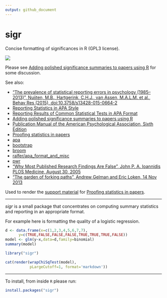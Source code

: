 ```yaml
---
output: github_document
---
```



<!-- README.md is generated from README.Rmd. Please edit that file -->

# sigr
Concise formatting of significances in R (GPL3 license).

![](https://github.com/WinVector/sigr/raw/master/tools/sigr.png)

Please see [Adding polished significance summaries to papers using R](http://www.win-vector.com/blog/2016/10/adding-polished-significance-summaries-to-papers-using-r/) for some discussion.

See also:

  * ["The prevalence of statistical reporting errors in psychology (1985–2013)", Nuijten, M.B., Hartgerink, C.H.J., van Assen, M.A.L.M. et al., Behav Res (2015), doi:10.3758/s13428-015-0664-2](http://link.springer.com/article/10.3758%2Fs13428-015-0664-2)
  * [Reporting Statistics in APA Style](http://my.ilstu.edu/~jhkahn/apastats.html)
  * [Reporting Results of Common Statistical Tests in APA Format](https://depts.washington.edu/psych/files/writing_center/stats.pdf)
  * [Adding polished significance summaries to papers using R](http://www.win-vector.com/blog/2016/10/adding-polished-significance-summaries-to-papers-using-r/)
  * [Publication Manual of the American Psychological Association, Sixth Edition](http://www.apastyle.org/manual/)
  * [Proofing statistics in papers](http://www.win-vector.com/blog/2016/10/proofing-statistics-in-papers/)
  * [apa](https://CRAN.R-project.org/package=apa)
  * [bootstrap](https://CRAN.R-project.org/package=bootstrap)
  * [broom](https://cran.r-project.org/package=broom)
  * [ralfer/apa_format_and_misc](https://github.com/ralfer/apa_format_and_misc)
  * [pwr](https://CRAN.R-project.org/package=pwr)
  * ["Why Most Published Research Findings Are False", John P. A. Ioannidis
PLOS Medicine, August 30, 2005](https://journals.plos.org/plosmedicine/article?id=10.1371/journal.pmed.0020124)
  * ["The garden of forking paths", Andrew Gelman and Eric Loken, 14 Nov 2013](http://www.stat.columbia.edu/~gelman/research/unpublished/p_hacking.pdf)

Used to render the [support material](http://www.win-vector.com/blog/2016/10/proofing-statistics-in-papers/) for [Proofing statistics in papers](http://www.win-vector.com/blog/2016/10/proofing-statistics-in-papers/).

-----------


_sigr_ is a small package that concentrates on computing summary
statistics and reporting in an appropriate format.

For example here is formatting the quality of a logistic regression.

```r
d <- data.frame(x=c(1,2,3,4,5,6,7,7),
      y=c(TRUE,FALSE,FALSE,FALSE,TRUE,TRUE,TRUE,FALSE))
model <- glm(y~x,data=d,family=binomial)
summary(model)
```



```r
library("sigr")
```
```r
cat(render(wrapChiSqTest(model),
           pLargeCutoff=1, format='markdown'))
```

-----------

To install, from inside `R` please run:

```r
install.packages("sigr")
```
